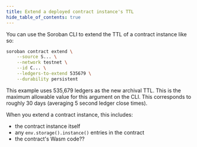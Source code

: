 ```yaml
---
title: Extend a deployed contract instance's TTL
hide_table_of_contents: true
---
```


You can use the Soroban CLI to extend the TTL of a contract instance like so:

```bash
soroban contract extend \
    --source S... \
    --network testnet \
    --id C... \
    --ledgers-to-extend 535679 \
    --durability persistent
```

This example uses 535,679 ledgers as the new archival TTL. This is the maximum allowable value for this argument on the CLI. This corresponds to roughly 30 days (averaging 5 second ledger close times).

When you extend a contract instance, this includes:

- the contract instance itself
- any `env.storage().instance()` entries in the contract
- the contract's Wasm code??
